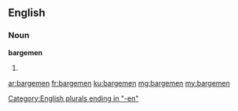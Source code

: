 ==English==

===Noun===
'''bargemen'''

# {{plural of|bargeman}}

[[Category:English plurals ending in "-en"]]

[[ar:bargemen]]
[[fr:bargemen]]
[[ku:bargemen]]
[[mg:bargemen]]
[[my:bargemen]]